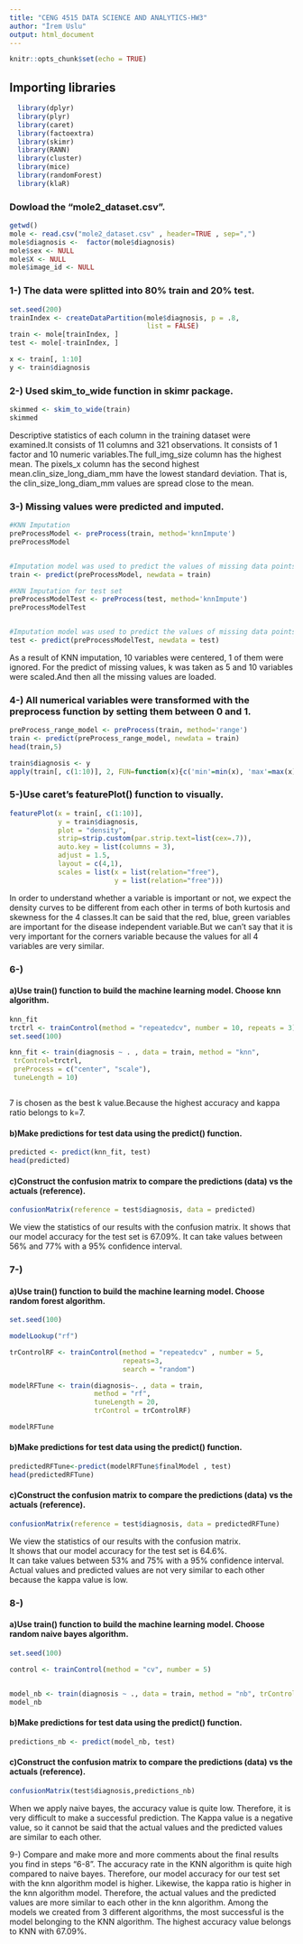 ```yaml
---
title: "CENG 4515 DATA SCIENCE AND ANALYTICS-HW3"
author: "İrem Uslu"
output: html_document
---
```


```r
knitr::opts_chunk$set(echo = TRUE)
```

## Importing libraries

```r
  library(dplyr)
  library(plyr)
  library(caret)
  library(factoextra)
  library(skimr)
  library(RANN)
  library(cluster)
  library(mice)
  library(randomForest)
  library(klaR)


```


### Dowload the "mole2_dataset.csv".

```r
getwd()
mole <- read.csv("mole2_dataset.csv" , header=TRUE , sep=",")
mole$diagnosis <-  factor(mole$diagnosis) 
mole$sex <- NULL
mole$X <- NULL
mole$image_id <- NULL
```


### 1-) The data were splitted into 80% train and 20% test.   


```r

set.seed(200)
trainIndex <- createDataPartition(mole$diagnosis, p = .8, 
                                  list = FALSE)
train <- mole[trainIndex, ]
test <- mole[-trainIndex, ]

x <- train[, 1:10]
y <- train$diagnosis

```


### 2-) Used skim_to_wide function in skimr package.

```r
skimmed <- skim_to_wide(train)
skimmed
```

Descriptive statistics of each column in the training dataset were examined.It consists of 11 columns and 321 observations. It consists of 1 factor and 10 numeric variables.The full_img_size column has the highest mean. The pixels_x column has the second highest mean.clin_size_long_diam_mm have the lowest standard deviation. That is, the clin_size_long_diam_mm values ​​are spread close to the mean.


### 3-) Missing values were predicted and imputed.

```r
#KNN Imputation
preProcessModel <- preProcess(train, method='knnImpute')
preProcessModel


#Imputation model was used to predict the values ​​of missing data points.
train <- predict(preProcessModel, newdata = train)

#KNN Imputation for test set
preProcessModelTest <- preProcess(test, method='knnImpute')
preProcessModelTest


#Imputation model was used to predict the values ​​of missing data points for test set.
test <- predict(preProcessModelTest, newdata = test)

```

As a result of KNN imputation, 10 variables were centered, 1 of them were ignored. For the predict of missing values, k was taken as 5 and 10 variables were scaled.And then all the missing values ​​are loaded.


### 4-) All numerical variables were transformed with the preprocess function by setting them between 0 and 1.

```r
preProcess_range_model <- preProcess(train, method='range')
train <- predict(preProcess_range_model, newdata = train)
head(train,5)

train$diagnosis <- y
apply(train[, c(1:10)], 2, FUN=function(x){c('min'=min(x), 'max'=max(x))})

```

### 5-)Use caret’s featurePlot() function to visually.

```r
featurePlot(x = train[, c(1:10)], 
            y = train$diagnosis, 
            plot = "density",
            strip=strip.custom(par.strip.text=list(cex=.7)),
            auto.key = list(columns = 3),
            adjust = 1.5,
            layout = c(4,1),
            scales = list(x = list(relation="free"), 
                          y = list(relation="free")))


```

In order to understand whether a variable is important or not, we expect the density curves to be different from each other in terms of both kurtosis and skewness for the 4 classes.It can be said that the red, blue, green variables are important for the disease independent variable.But we can't say that it is very important for the corners variable because the values ​​for all 4 variables are very similar.

### 6-)
#### a)Use train() function to build the machine learning model. Choose knn algorithm.

```r


knn_fit
trctrl <- trainControl(method = "repeatedcv", number = 10, repeats = 3)
set.seed(100)

knn_fit <- train(diagnosis ~ . , data = train, method = "knn",
 trControl=trctrl,
 preProcess = c("center", "scale"),
 tuneLength = 10)



```
7 is chosen as the best k value.Because the highest accuracy and kappa ratio belongs to k=7.

#### b)Make predictions for test data using the predict() function.

```r

predicted <- predict(knn_fit, test)
head(predicted)

```

#### c)Construct the confusion matrix to compare the predictions (data) vs the actuals (reference).

```r
confusionMatrix(reference = test$diagnosis, data = predicted)

```

We view the statistics of our results with the confusion matrix. It shows that our model accuracy for the test set is 67.09%.
It can take values ​​between 56% and 77% with a 95% confidence interval.


### 7-)
#### a)Use train() function to build the machine learning model. Choose random forest algorithm.

```r
set.seed(100)

modelLookup("rf")

trControlRF <- trainControl(method = "repeatedcv" , number = 5,
                            repeats=3,
                            search = "random")

modelRFTune <- train(diagnosis~. , data = train,
                     method = "rf",
                     tuneLength = 20,
                     trControl = trControlRF)

modelRFTune
```

#### b)Make predictions for test data using the predict() function.

```r
predictedRFTune<-predict(modelRFTune$finalModel , test)
head(predictedRFTune)
```

#### c)Construct the confusion matrix to compare the predictions (data) vs the actuals (reference).

```r
confusionMatrix(reference = test$diagnosis, data = predictedRFTune)

```

We view the statistics of our results with the confusion matrix. <br>
It shows that our model accuracy for the test set is 64.6%.<br>
It can take values ​​between 53% and 75% with a 95% confidence interval.<br>
Actual values ​​and predicted values ​​are not very similar to each other because the kappa value is low.

### 8-)
#### a)Use train() function to build the machine learning model. Choose random naive bayes algorithm.

```r
set.seed(100)

control <- trainControl(method = "cv", number = 5)


model_nb <- train(diagnosis ~ ., data = train, method = "nb", trControl = control)
model_nb


```

#### b)Make predictions for test data using the predict() function.

```r
predictions_nb <- predict(model_nb, test)
```

#### c)Construct the confusion matrix to compare the predictions (data) vs the actuals (reference).

```r
confusionMatrix(test$diagnosis,predictions_nb)

```

When we apply naive bayes, the accuracy value is quite low. Therefore, it is very difficult to make a successful prediction. The Kappa value is a negative value, so it cannot be said that the actual values ​​and the predicted values ​​are similar to each other.

9-) Compare and make more and more comments about the final results you find in steps “6-8”.
The accuracy rate in the KNN algorithm is quite high compared to naive bayes.
Therefore, our model accuracy for our test set with the knn algorithm model is higher.
Likewise, the kappa ratio is higher in the knn algorithm model.
Therefore, the actual values ​​and the predicted values ​​are more similar to each other in the knn algorithm.
Among the models we created from 3 different algorithms, the most successful is the model belonging to the KNN algorithm. The highest accuracy value belongs to KNN with 67.09%.